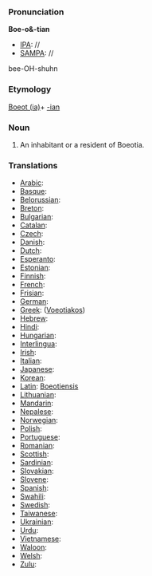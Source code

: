 ===Pronunciation===

'''Boe-o&-tian'''
*[[IPA]]: //
*[[SAMPA]]: //
bee-OH-shuhn
===Etymology===

[[Boeotia|Boeot (ia)]]+ [[-ian]]
=== Noun ===

#An inhabitant or a resident of Boeotia.
===Translations===

*[[Arabic]]:
*[[Basque]]:
*[[Belorussian]]:
*[[Breton]]:
*[[Bulgarian]]:
*[[Catalan]]:
*[[Czech]]:
*[[Danish]]:
*[[Dutch]]:
*[[Esperanto]]:
*[[Estonian]]:
*[[Finnish]]:
*[[French]]: 
*[[Frisian]]:
*[[German]]:
*[[Greek]]: ([[Voeotiakos]])
*[[Hebrew]]:
*[[Hindi]]:
*[[Hungarian]]: 
*[[Interlingua]]:
*[[Irish]]:
*[[Italian]]:
*[[Japanese]]:
*[[Korean]]:
*[[Latin]]: [[Boeotiensis]]
*[[Lithuanian]]:
*[[Mandarin]]:
*[[Nepalese]]:
*[[Norwegian]]:
*[[Polish]]:
*[[Portuguese]]:
*[[Romanian]]:
*[[Scottish]]:
*[[Sardinian]]:
*[[Slovakian]]:
*[[Slovene]]:
*[[Spanish]]:
*[[Swahili]]:
*[[Swedish]]:
*[[Taiwanese]]:
*[[Ukrainian]]:
*[[Urdu]]:
*[[Vietnamese]]:
*[[Waloon]]:
*[[Welsh]]:
*[[Zulu]]: